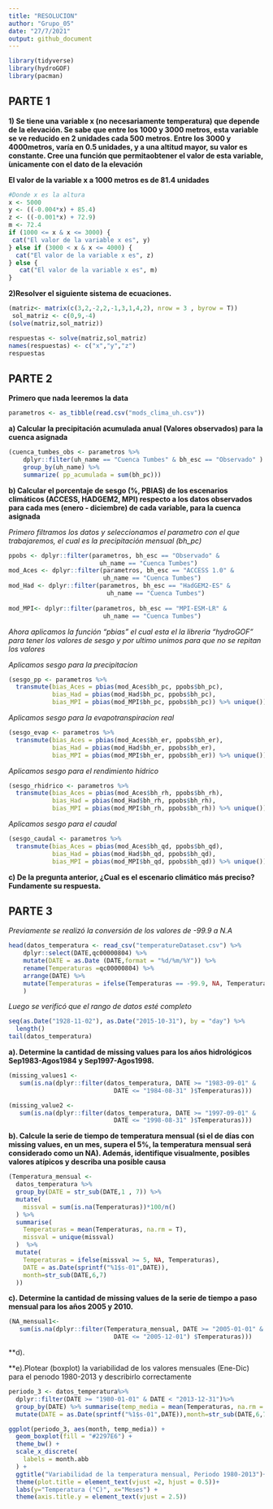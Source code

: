 ```yaml
---
title: "RESOLUCION"
author: "Grupo_05"
date: "27/7/2021"
output: github_document
---
```


```r
library(tidyverse)
library(hydroGOF)
library(pacman)
```

## PARTE 1 

**1) Se tiene una variable x (no necesariamente temperatura) que depende de la 
elevación. Se sabe que entre los 1000 y 3000 metros, esta variable se ve 
reducido en 2 unidades cada 500 metros. Entre los 3000 y 4000metros, varía 
en 0.5 unidades, y a una altitud mayor, su valor es constante. Cree una función 
que permitaobtener el valor de esta variable, ́unicamente con el dato de la
elevación** 

**El valor de la variable x a 1000 metros es de 81.4 unidades**

```r
#Donde x es la altura
x <- 5000
y <- ((-0.004*x) + 85.4)
z <- ((-0.001*x) + 72.9)
m <- 72.4
if (1000 <= x & x <= 3000) {
 cat("El valor de la variable x es", y)
} else if (3000 < x & x <= 4000) {
  cat("El valor de la variable x es", z)
} else {
   cat("El valor de la variable x es", m)
}
```

**2)Resolver el siguiente sistema de ecuaciones.**

```r
(matriz<- matrix(c(3,2,-2,2,-1,3,1,4,2), nrow = 3 , byrow = T))
 sol_matriz <- c(0,9,-4)
(solve(matriz,sol_matriz))
```
```r
respuestas <- solve(matriz,sol_matriz)
names(respuestas) <- c("x","y","z")
respuestas
```


## PARTE 2
**Primero que nada leeremos la data**

```r
parametros <- as_tibble(read.csv("mods_clima_uh.csv"))

```


**a) Calcular la precipitación acumulada anual (Valores observados) 
para la cuenca asignada**

```r
(cuenca_tumbes_obs <- parametros %>%
    dplyr::filter(uh_name == "Cuenca Tumbes" & bh_esc == "Observado" ) %>%
    group_by(uh_name) %>% 
    summarize( pp_acumulada = sum(bh_pc)))
```


**b) Calcular el porcentaje de sesgo (%, PBIAS) de los escenarios climáticos 
(ACCESS, HADGEM2, MPI) respecto a los datos observados para cada mes 
(enero - diciembre) de cada variable, para la cuenca asignada**

*Primero filtramos los datos y seleccionamos el parametro con el que
trabajaremos, el cual es la precipitación mensual (bh_pc)*
```r
ppobs <- dplyr::filter(parametros, bh_esc == "Observado" & 
                         uh_name == "Cuenca Tumbes") 
mod_Aces <- dplyr::filter(parametros, bh_esc == "ACCESS 1.0" &
                          uh_name == "Cuenca Tumbes") 
mod_Had <- dplyr::filter(parametros, bh_esc == "HadGEM2-ES" & 
                           uh_name == "Cuenca Tumbes") 
         
mod_MPI<- dplyr::filter(parametros, bh_esc == "MPI-ESM-LR" & 
                          uh_name == "Cuenca Tumbes") 
```

*Ahora aplicamos la función "pbias" el cual esta el la libreria "hydroGOF" 
para tener los valores de sesgo y por ultimo unimos para que no se repitan los
valores*

*Aplicamos sesgo para la precipitacion*
```r
(sesgo_pp <- parametros %>% 
  transmute(bias_Aces = pbias(mod_Aces$bh_pc, ppobs$bh_pc),
            bias_Had = pbias(mod_Had$bh_pc, ppobs$bh_pc),
            bias_MPI = pbias(mod_MPI$bh_pc, ppobs$bh_pc)) %>% unique())
```

*Aplicamos sesgo para la evapotranspiracion real*
```r
(sesgo_evap <- parametros %>% 
  transmute(bias_Aces = pbias(mod_Aces$bh_er, ppobs$bh_er),
            bias_Had = pbias(mod_Had$bh_er, ppobs$bh_er),
            bias_MPI = pbias(mod_MPI$bh_er, ppobs$bh_er)) %>% unique())
```

*Aplicamos sesgo para el rendimiento hídrico*
```r
(sesgo_rhidrico <- parametros %>% 
  transmute(bias_Aces = pbias(mod_Aces$bh_rh, ppobs$bh_rh),
            bias_Had = pbias(mod_Had$bh_rh, ppobs$bh_rh),
            bias_MPI = pbias(mod_MPI$bh_rh, ppobs$bh_rh)) %>% unique())
```

*Aplicamos sesgo para el caudal*
```r
(sesgo_caudal <- parametros %>% 
  transmute(bias_Aces = pbias(mod_Aces$bh_qd, ppobs$bh_qd),
            bias_Had = pbias(mod_Had$bh_qd, ppobs$bh_qd),
            bias_MPI = pbias(mod_MPI$bh_qd, ppobs$bh_qd)) %>% unique())
```


**c) De la pregunta anterior, ¿Cual es el escenario climático más preciso? 
Fundamente su respuesta.**




## PARTE 3
*Previamente se realizó la conversión de los valores de -99.9 a N.A*
```r
head(datos_temperatura <- read_csv("temperatureDataset.csv") %>%
    dplyr::select(DATE,qc00000804) %>%
    mutate(DATE = as.Date (DATE,format = "%d/%m/%Y")) %>%
    rename(Temperaturas =qc00000804) %>%
    arrange(DATE) %>%
    mutate(Temperaturas = ifelse(Temperaturas == -99.9, NA, Temperaturas))
    ) 
```
*Luego se verificó que el rango de datos esté completo*

```r
seq(as.Date("1928-11-02"), as.Date("2015-10-31"), by = "day") %>%
  length()
tail(datos_temperatura)
```

**a). Determine la cantidad de missing values para los años hidrológicos
Sep1983-Agos1984 y Sep1997-Agos1998.**

```r
(missing_values1 <- 
   sum(is.na(dplyr::filter(datos_temperatura, DATE >= "1983-09-01" &
                             DATE <= "1984-08-31" )$Temperaturas)))
```

```r
(missing_value2 <- 
   sum(is.na(dplyr::filter(datos_temperatura, DATE >= "1997-09-01" &
                             DATE <= "1998-08-31" )$Temperaturas)))
```

**b). Calcule la serie de tiempo de temperatura mensual (si el de días con 
missing values, en un mes, supera el 5%, la temperatura mensual será considerado
como un NA). Además, identifique visualmente, posibles valores atípicos y
describa una posible causa**

```r
(Temperatura_mensual <- 
  datos_temperatura %>%
  group_by(DATE = str_sub(DATE,1 , 7)) %>%
  mutate(
    missval = sum(is.na(Temperaturas))*100/n()
  ) %>%
  summarise(
    Temperaturas = mean(Temperaturas, na.rm = T),
    missval = unique(missval)
  )  %>%
  mutate(
    Temperaturas = ifelse(missval >= 5, NA, Temperaturas),
    DATE = as.Date(sprintf("%1$s-01",DATE)),
    month=str_sub(DATE,6,7)
  ))
```

**c). Determine la cantidad de missing values de la serie de tiempo a paso
mensual para los años 2005 y 2010.**

```r
(NA_mensual1<- 
   sum(is.na(dplyr::filter(Temperatura_mensual, DATE >= "2005-01-01" & 
                             DATE <= "2005-12-01") $Temperaturas)))
```

**d).


**e).Plotear (boxplot) la variabilidad de los valores mensuales (Ene-Dic) para el perıodo 1980-2013 y
describirlo correctamente

```r
periodo_3 <- datos_temperatura%>%
  dplyr::filter(DATE >= "1980-01-01" & DATE < "2013-12-31")%>%
  group_by(DATE) %>% summarise(temp_media = mean(Temperaturas, na.rm = TRUE),period = "1980-2013")%>%
  mutate(DATE = as.Date(sprintf("%1$s-01",DATE)),month=str_sub(DATE,6,7))

ggplot(periodo_3, aes(month, temp_media)) +
  geom_boxplot(fill = "#2297E6") +
  theme_bw() +
  scale_x_discrete(
    labels = month.abb
  ) +
  ggtitle("Variabilidad de la temperatura mensual, Periodo 1980-2013")+
  theme(plot.title = element_text(vjust =2, hjust = 0.5))+
  labs(y="Temperatura (°C)", x="Meses") +
  theme(axis.title.y = element_text(vjust = 2.5))
```






